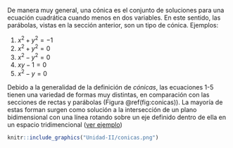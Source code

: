 De manera muy general, una cónica es el conjunto de soluciones para una ecuación cuadrática cuando menos en dos variables. En este sentido, las parábolas, vistas en la sección anterior, son un tipo de cónica. Ejemplos:

1. $x^2 + y^2 = -1$
2. $x^2 + y^2 = 0$
3. $x^2 - y^2 = 0$
4. $xy - 1 = 0$
5. $x^2 - y = 0$

Debido a la generalidad de la definición de *cónicas*, las ecuaciones 1-5 tienen una variedad de formas muy distintas, en comparación con las secciones de rectas y parábolas (Figura \@ref(fig:conicas)). La mayoría de estas forman surgen como solución a la intersección de un plano bidimensional con una línea rotando sobre un eje definido dentro de ella en un espacio tridimencional ([ver ejemplo](https://www.mathplanet.com/Oldsite/media/28029/conic.png))

```r
knitr::include_graphics("Unidad-II/conicas.png")
```

